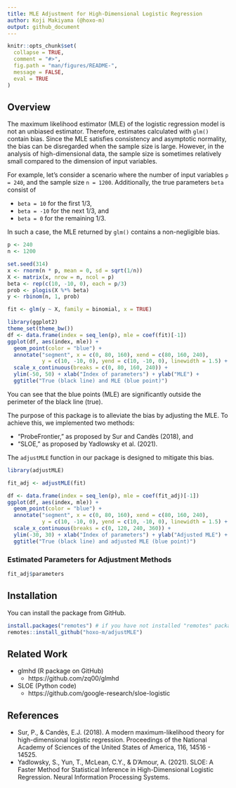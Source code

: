 ```yaml
---
title: MLE Adjustment for High-Dimensional Logistic Regression
author: Koji Makiyama (@hoxo-m)
output: github_document
---
```


<!-- README.md is generated from README.Rmd. Please edit that file -->

```r
knitr::opts_chunk$set(
  collapse = TRUE,
  comment = "#>",
  fig.path = "man/figures/README-",
  message = FALSE,
  eval = TRUE
)
```

## Overview

The maximum likelihood estimator (MLE) of the logistic regression model is not an unbiased estimator.
Therefore, estimates calculated with `glm()` contain bias.
Since the MLE satisfies consistency and asymptotic normality, the bias can be disregarded when the sample size is large.
However, in the analysis of high-dimensional data, the sample size is sometimes relatively small compared to the dimension of input variables.

For example, let's consider a scenario where the number of input variables `p = 240`, and the sample size `n = 1200`.
Additionally, the true parameters `beta` consist of 

- `beta = 10` for the first 1/3,
- `beta = -10` for the next 1/3, and
- `beta = 0` for the remaining 1/3.

In such a case, the MLE returned by `glm()` contains a non-negligible bias.

```r
p <- 240
n <- 1200

set.seed(314)
x <- rnorm(n * p, mean = 0, sd = sqrt(1/n))
X <- matrix(x, nrow = n, ncol = p)
beta <- rep(c(10, -10, 0), each = p/3)
prob <- plogis(X %*% beta)
y <- rbinom(n, 1, prob)

fit <- glm(y ~ X, family = binomial, x = TRUE)

library(ggplot2)
theme_set(theme_bw())
df <- data.frame(index = seq_len(p), mle = coef(fit)[-1])
ggplot(df, aes(index, mle)) +
  geom_point(color = "blue") +
  annotate("segment", x = c(0, 80, 160), xend = c(80, 160, 240), 
           y = c(10, -10, 0), yend = c(10, -10, 0), linewidth = 1.5) +
  scale_x_continuous(breaks = c(0, 80, 160, 240)) +
  ylim(-50, 50) + xlab("Index of parameters") + ylab("MLE") +
  ggtitle("True (black line) and MLE (blue point)")
```

You can see that the blue points (MLE) are significantly outside the perimeter of the black line (true).

The purpose of this package is to alleviate the bias by adjusting the MLE.
To achieve this, we implemented two methods:

- "ProbeFrontier," as proposed by Sur and Candès (2018), and
- "SLOE," as proposed by Yadlowsky et al. (2021).

The `adjustMLE` function in our package is designed to mitigate this bias.

```r
library(adjustMLE)

fit_adj <- adjustMLE(fit)

df <- data.frame(index = seq_len(p), mle = coef(fit_adj)[-1])
ggplot(df, aes(index, mle)) +
  geom_point(color = "blue") +
  annotate("segment", x = c(0, 80, 160), xend = c(80, 160, 240), 
           y = c(10, -10, 0), yend = c(10, -10, 0), linewidth = 1.5) +
  scale_x_continuous(breaks = c(0, 120, 240, 360)) +
  ylim(-30, 30) + xlab("Index of parameters") + ylab("Adjusted MLE") +
  ggtitle("True (black line) and adjusted MLE (blue point)")
```

### Estimated Parameters for Adjustment Methods

```r
fit_adj$parameters
```

## Installation

You can install the package from GitHub.

```r
install.packages("remotes") # if you have not installed "remotes" package
remotes::install_github("hoxo-m/adjustMLE")
```

## Related Work

- glmhd (R package on GitHub)
    - https://github.com/zq00/glmhd
- SLOE (Python code)
    - https://github.com/google-research/sloe-logistic

## References

- Sur, P., & Candès, E.J. (2018). A modern maximum-likelihood theory for high-dimensional logistic regression. Proceedings of the National Academy of Sciences of the United States of America, 116, 14516 - 14525.
- Yadlowsky, S., Yun, T., McLean, C.Y., & D'Amour, A. (2021). SLOE: A Faster Method for Statistical Inference in High-Dimensional Logistic Regression. Neural Information Processing Systems.
